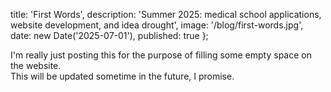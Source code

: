   title: 'First Words',
  description: 'Summer 2025: medical school applications, website development, and idea drought',
  image: '/blog/first-words.jpg',
  date: new Date('2025-07-01'),
  published: true
};

I'm really just posting this for the purpose of filling some empty space on the website.
<br />
This will be updated sometime in the future, I promise.

